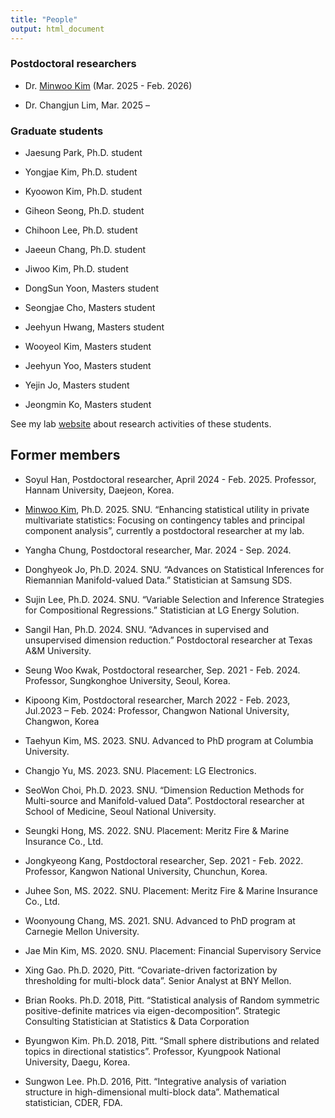 ```yaml
---
title: "People"
output: html_document
---
```


### Postdoctoral researchers 

- Dr. [Minwoo Kim](https://sites.google.com/view/mwkim-stat) (Mar. 2025 - Feb. 2026)

- Dr. Changjun Lim, Mar. 2025 -- 

### Graduate students 
 
- Jaesung Park, Ph.D. student

- Yongjae Kim, Ph.D. student  

- Kyoowon Kim, Ph.D. student

- Giheon Seong, Ph.D. student

- Chihoon Lee, Ph.D. student

- Jaeeun Chang, Ph.D. student

- Jiwoo Kim, Ph.D. student

- DongSun Yoon, Masters student 

- Seongjae Cho, Masters student

- Jeehyun Hwang, Masters student

- Wooyeol Kim, Masters student

- Jeehyun Yoo, Masters student

- Yejin Jo, Masters student

- Jeongmin Ko, Masters student

See my lab [website](https://statlet.github.io) about research activities of these students.


## Former members 

- Soyul Han, Postdoctoral researcher, April 2024 - Feb. 2025. Professor, Hannam University, Daejeon, Korea.

- [Minwoo Kim](https://sites.google.com/view/mwkim-stat), Ph.D. 2025. SNU. "Enhancing statistical utility in private multivariate statistics: Focusing on contingency tables and principal component analysis", currently a postdoctoral researcher at my lab. 

- Yangha Chung, Postdoctoral researcher, Mar. 2024 - Sep. 2024.

- Donghyeok Jo, Ph.D. 2024. SNU. "Advances on Statistical Inferences for Riemannian Manifold-valued Data." Statistician at Samsung SDS.

- Sujin Lee, Ph.D. 2024. SNU. "Variable Selection and Inference Strategies for Compositional Regressions." Statistician at LG Energy Solution.

- Sangil Han, Ph.D. 2024. SNU. "Advances in supervised and unsupervised dimension reduction." Postdoctoral researcher at Texas A&M University. 

- Seung Woo Kwak, Postdoctoral researcher, Sep. 2021 - Feb. 2024. Professor, Sungkonghoe University, Seoul, Korea.

- Kipoong Kim, Postdoctoral researcher, March 2022 - Feb. 2023, Jul.2023 -- Feb. 2024: Professor, Changwon National University, Changwon, Korea

- Taehyun Kim, MS. 2023. SNU. Advanced to PhD program at Columbia University.

- Changjo Yu, MS. 2023. SNU. Placement: LG Electronics.

- SeoWon Choi, Ph.D. 2023. SNU. "Dimension Reduction Methods for Multi-source and Manifold-valued Data". Postdoctoral researcher at School of Medicine, Seoul National University. 
- Seungki Hong, MS. 2022. SNU. Placement: Meritz Fire & Marine Insurance Co., Ltd.

- Jongkyeong Kang, Postdoctoral researcher, Sep. 2021 - Feb. 2022. Professor, Kangwon National University, Chunchun, Korea. 

- Juhee Son, MS. 2022. SNU. Placement: Meritz Fire & Marine Insurance Co., Ltd.

- Woonyoung Chang, MS. 2021. SNU. Advanced to PhD program at Carnegie Mellon University.

- Jae Min Kim, MS. 2020. SNU. Placement: Financial Supervisory Service

- Xing Gao. Ph.D. 2020, Pitt. "Covariate-driven factorization by thresholding for multi-block data". Senior Analyst at BNY Mellon. 

- Brian Rooks. Ph.D. 2018, Pitt. "Statistical analysis of Random symmetric positive-definite matrices via eigen-decomposition". Strategic Consulting Statistician at Statistics & Data Corporation

- Byungwon Kim. Ph.D. 2018, Pitt. "Small sphere distributions and related topics in directional statistics". Professor, Kyungpook National University, Daegu, Korea.

- Sungwon Lee. Ph.D. 2016, Pitt. "Integrative analysis of variation structure in high-dimensional multi-block data". Mathematical statistician, CDER, FDA.
 